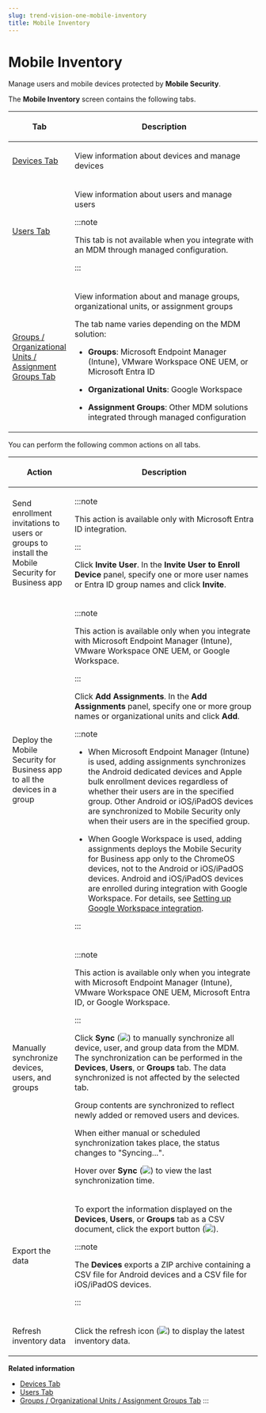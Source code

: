 ```yaml
---
slug: trend-vision-one-mobile-inventory
title: Mobile Inventory
---
```

# Mobile Inventory

Manage users and mobile devices protected by **Mobile Security**.

The **Mobile Inventory** screen contains the following tabs.

<table>
<colgroup>
<col style="width: 25%" />
<col style="width: 75%" />
</colgroup>
<thead>
<tr>
<th><p>Tab</p></th>
<th><p>Description</p></th>
</tr>
</thead>
<tbody>
<tr>
<td><p><a href="trend-vision-one-devices-tab">Devices Tab</a></p></td>
<td><p>View information about devices and manage devices</p></td>
</tr>
<tr>
<td><p><a href="trend-vision-one-users-tab">Users Tab</a></p></td>
<td><p>View information about users and manage users</p>


:::note

<p>This tab is not available when you integrate with an MDM through managed configuration.</p>


:::

</td>
</tr>
<tr>
<td><p><a href="trend-vision-one-groups-tab">Groups / Organizational Units / Assignment Groups Tab</a></p></td>
<td><p>View information about and manage groups, organizational units, or assignment groups</p>
<p>The tab name varies depending on the MDM solution:</p>
<ul>
<li><p><strong>Groups</strong>: Microsoft Endpoint Manager (Intune), VMware Workspace ONE UEM, or Microsoft Entra ID</p></li>
<li><p><strong>Organizational Units</strong>: Google Workspace</p></li>
<li><p><strong>Assignment Groups</strong>: Other MDM solutions integrated through managed configuration</p></li>
</ul></td>
</tr>
</tbody>
</table>

You can perform the following common actions on all tabs.

<table>
<colgroup>
<col style="width: 25%" />
<col style="width: 75%" />
</colgroup>
<thead>
<tr>
<th><p>Action</p></th>
<th><p>Description</p></th>
</tr>
</thead>
<tbody>
<tr>
<td><p>Send enrollment invitations to users or groups to install the Mobile Security for Business app</p></td>
<td>

:::note

<p>This action is available only with Microsoft Entra ID integration.</p>


:::


<p>Click <strong>Invite User</strong>. In the <strong>Invite User to Enroll Device</strong> panel, specify one or more user names or Entra ID group names and click <strong>Invite</strong>.</p></td>
</tr>
<tr>
<td><p>Deploy the Mobile Security for Business app to all the devices in a group</p></td>
<td>

:::note

<p>This action is available only when you integrate with Microsoft Endpoint Manager (Intune), VMware Workspace ONE UEM, or Google Workspace.</p>


:::


<p>Click <strong>Add Assignments</strong>. In the <strong>Add Assignments</strong> panel, specify one or more group names or organizational units and click <strong>Add</strong>.</p>


:::note

<ul>
<li><p>When Microsoft Endpoint Manager (Intune) is used, adding assignments synchronizes the Android dedicated devices and Apple bulk enrollment devices regardless of whether their users are in the specified group. Other Android or iOS/iPadOS devices are synchronized to Mobile Security only when their users are in the specified group.</p></li>
<li><p>When Google Workspace is used, adding assignments deploys the Mobile Security for Business app only to the ChromeOS devices, not to the Android or iOS/iPadOS devices. Android and iOS/iPadOS devices are enrolled during integration with Google Workspace. For details, see <a href="trend-vision-one-setup-google-workspace-integration">Setting up Google Workspace integration</a>.</p></li>
</ul>


:::

</td>
</tr>
<tr>
<td><p>Manually synchronize devices, users, and groups</p></td>
<td>

:::note

<p>This action is available only when you integrate with Microsoft Endpoint Manager (Intune), VMware Workspace ONE UEM, Microsoft Entra ID, or Google Workspace.</p>


:::


<p>Click <strong>Sync</strong> (<img src="./images/Sync_icon=bc994a2c-3a6c-419b-a584-a12efb14eacc.webp" />) to manually synchronize all device, user, and group data from the MDM. The synchronization can be performed in the <strong>Devices</strong>, <strong>Users</strong>, or <strong>Groups</strong> tab. The data synchronized is not affected by the selected tab.</p>
<p>Group contents are synchronized to reflect newly added or removed users and devices.</p>
<p>When either manual or scheduled synchronization takes place, the status changes to "Syncing...".</p>
<p>Hover over <strong>Sync</strong> (<img src="./images/Sync_icon=bc994a2c-3a6c-419b-a584-a12efb14eacc.webp" />) to view the last synchronization time.</p></td>
</tr>
<tr>
<td><p>Export the data</p></td>
<td><p>To export the information displayed on the <strong>Devices</strong>, <strong>Users</strong>, or <strong>Groups</strong> tab as a CSV document, click the export button (<img src="./images/msExportIcon=20230203120456.webp" />).</p>


:::note

<p>The <strong>Devices</strong> exports a ZIP archive containing a CSV file for Android devices and a CSV file for iOS/iPadOS devices.</p>


:::

</td>
</tr>
<tr>
<td><p>Refresh inventory data</p></td>
<td><p>Click the refresh icon (<img src="./images/Refresh_icon=GUID-B55739E8-3C9C-4511-9D93-A22BEA066D27=1=en-us=Low.webp" />) to display the latest inventory data.</p></td>
</tr>
</tbody>
</table>

**Related information**

- [Devices Tab](devices-tab.md "View information about devices and manage devices on the Devices tab.")
- [Users Tab](users-tab.md "View information about users and manage users on the Users tab.")
- [Groups / Organizational Units / Assignment Groups Tab](groups-tab.md "View information about groups and manage groups on the Groups tab.")
:::
